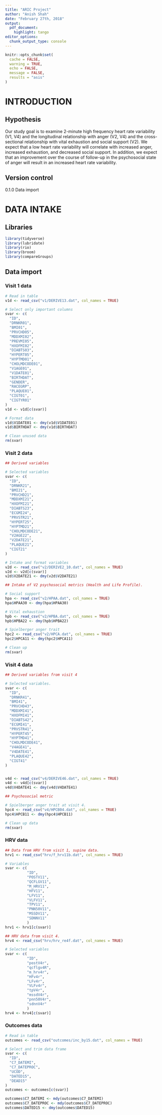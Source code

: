 ```yaml
---
title: "ARIC Project"
author: "Anish Shah"
date: "February 27th, 2018"
output: 
  pdf_document: 
    highlight: tango
editor_options: 
  chunk_output_type: console
---
```


```r

knitr::opts_chunk$set(
  cache = FALSE,
  warning = TRUE,
  echo = FALSE,
  message = FALSE,
  results = "asis"
)
```


# INTRODUCTION

## Hypothesis

Our study goal is to examine 2-minute high frequency heart rate variability (V1, V4) and the longitudinal relationship with anger (V2, V4) and the cross-sectional relationship with vital exhaustion and social support (V2). We expect that a low heart rate variability will correlate with increased anger, increased exhaustion, and decreased social support. In addition, we expect that an improvement over the course of follow-up in the psychosocial state of anger will result in an increased heart rate variability.

## Version control

0.1.0 Data import


# DATA INTAKE

## Libraries

```r

library(tidyverse)
library(lubridate)
library(rio)
library(broom)
library(compareGroups)
```

## Data import

### Visit 1 data

```r

# Read in table
v1d <- read_csv("v1/DERIVE13.dat", col_names = TRUE)

# Select only important columns
svar <- c(
  "ID",
  "DRNKR01",
  "BMI01",
  "PRVCHD05",
  "MDDXMI02",
  "PREVMI05",
  "HXOFMI02",
  "DIABTS03",
  "HYPERT05",
  "HYPTMD01",
  "CHOLMDCODE01",
  "V1AGE01",
  "V1DATE01",
  "BIRTHDAT",
  "GENDER",
  "RACEGRP",
  "PLAQUE01",
  "CIGT01",
  "CIGTYR01"
)
v1d <- v1d[c(svar)]

# Format data
v1d$V1DATE01 <- dmy(v1d$V1DATE01)
v1d$BIRTHDAT <- dmy(v1d$BIRTHDAT)

# Clean unused data
rm(svar)
```

### Visit 2 data

```r

## Derived variables

# Selected variables
svar <- c(
  "ID",
  "DRNKR21",
  "BMI21",
  "PRVCHD21",
  "MDDXMI21",
  "HXOFMI21",
  "DIABTS23",
  "ECGMI24",
  "PRVSTR21",
  "HYPERT25",
  "HYPTMD21",
  "CHOLMDCODE21",
  "V2AGE22",
  "V2DATE21",
  "PLAQUE21",
  "CIGT21"
)

# Intake and format variables
v2d <- read_csv("v2/DERIVE2_10.dat", col_names = TRUE)
v2d <- v2d[c(svar)]
v2d$V2DATE21 <- dmy(v2d$V2DATE21)

## Intake of V2 psychosocial metrics (Health and Life Profile).

# Social support
hpa <- read_csv("v2/HPAA.dat", col_names = TRUE)
hpa$HPAA30 <- dmy(hpa$HPAA30)

# Vital exhaustion
hpb <- read_csv("v2/HPBA.dat", col_names = TRUE)
hpb$HPBA22 <- dmy(hpb$HPBA22)

# Spielberger anger trait
hpc2 <- read_csv("v2/HPCA.dat", col_names = TRUE)
hpc2$HPCA11 <- dmy(hpc2$HPCA11)

# Clean up
rm(svar)
```

### Visit 4 data

```r

## Derived variables from visit 4

# Selected variables.
svar <- c(
  "ID",
  "DRNKR41",
  "BMI41",
  "PRVCHD43",
  "MDDXMI41",
  "HXOFMI41",
  "DIABTS42",
  "ECGMI41",
  "PRVSTR41",
  "HYPERT45",
  "HYPTMD41",
  "CHOLMDCODE41",
  "V4AGE41",
  "V4DATE41",
  "PLAQUE42",
  "CIGT41"
)


v4d <- read_csv("v4/DERIVE46.dat", col_names = TRUE)
v4d <- v4d[c(svar)]
v4d$V4DATE41 <- dmy(v4d$V4DATE41)

## Psychosocial metric

# Spielberger anger trait at visit 4.
hpc4 <- read_csv("v4/HPCB04.dat", col_names = TRUE)
hpc4$HPCB11 <- dmy(hpc4$HPCB11)

# Clean up data
rm(svar)
```



### HRV data

```r

## Data from HRV from visit 1, supine data.
hrv1 <- read_csv("hrv/f_hrv11b.dat", col_names = TRUE)

# Variables
svar <- c(
		  "ID",
		  "POSTV11",
		  "QCFLGV11",
		  "M_HRV11",
		  "HFV11",
		  "LFV11",
		  "VLFV11",
		  "TPV11",
		  "PNN50V11",
		  "MSSDV11",
		  "SDNNV11"
		  )
hrv1 <- hrv1[c(svar)]

## HRV data from visit 4.
hrv4 <- read_csv("hrv/hrv_re4f.dat", col_names = TRUE)

# Selected variables
svar <- c(
		  "ID",
		  "postV4r",
		  "qcflgv4R",
		  "m_hrv4r",
		  "HFv4r",
		  "LFv4r",
		  "VLFv4r",
		  "tpV4r",
		  "mssdV4r",
		  "pnn50V4r",
		  "sdnnV4r"
		  )
hrv4 <- hrv4[c(svar)]

```


### Outcomes data

```r

# Read in table
outcomes <- read_csv("outcomes/inc_by15.dat", col_names = TRUE)

# Select and trim data frame
svar <- c(
  "ID",
  "C7_DATEMI",
  "C7_DATEPROC",
  "UCOD",
  "DATED15",
  "DEAD15"
)
outcomes <- outcomes[c(svar)]

outcomes$C7_DATEMI <- mdy(outcomes$C7_DATEMI)
outcomes$C7_DATEPROC <- mdy(outcomes$C7_DATEPROC)
outcomes$DATED15 <- dmy(outcomes$DATED15)

```





